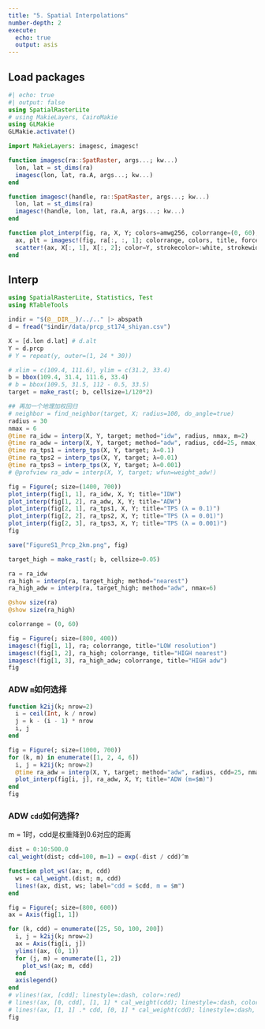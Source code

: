 ```yaml
---
title: "5. Spatial Interpolations"
number-depth: 2
execute:
  echo: true
  output: asis
---
```


## Load packages
```julia
#| echo: true
#| output: false
using SpatialRasterLite
# using MakieLayers, CairoMakie
using GLMakie
GLMakie.activate!()

import MakieLayers: imagesc, imagesc!

function imagesc(ra::SpatRaster, args...; kw...)
  lon, lat = st_dims(ra)
  imagesc(lon, lat, ra.A, args...; kw...)
end

function imagesc!(handle, ra::SpatRaster, args...; kw...)
  lon, lat = st_dims(ra)
  imagesc!(handle, lon, lat, ra.A, args...; kw...)
end

function plot_interp(fig, ra, X, Y; colors=amwg256, colorrange=(0, 60), title="IDW")
  ax, plt = imagesc!(fig, ra[:, :, 1]; colorrange, colors, title, force_show_legend=true)
  scatter!(ax, X[:, 1], X[:, 2]; color=Y, strokecolor=:white, strokewidth=0.6, colorrange, colormap=colors)
end
```

## Interp

```julia
using SpatialRasterLite, Statistics, Test
using RTableTools

indir = "$(@__DIR__)/../.." |> abspath
d = fread("$indir/data/prcp_st174_shiyan.csv")

X = [d.lon d.lat] # d.alt
Y = d.prcp
# Y = repeat(y, outer=(1, 24 * 30))
```

```julia
# xlim = c(109.4, 111.6), ylim = c(31.2, 33.4)
b = bbox(109.4, 31.4, 111.6, 33.4)
# b = bbox(109.5, 31.5, 112 - 0.5, 33.5)
target = make_rast(; b, cellsize=1/120*2)

## 再加一个地理加权回归
# neighbor = find_neighbor(target, X; radius=100, do_angle=true)
radius = 30
nmax = 6
@time ra_idw = interp(X, Y, target; method="idw", radius, nmax, m=2)
@time ra_adw = interp(X, Y, target; method="adw", radius, cdd=25, nmax, do_angle=true, m=6)
@time ra_tps1 = interp_tps(X, Y, target; λ=0.1)
@time ra_tps2 = interp_tps(X, Y, target; λ=0.01)
@time ra_tps3 = interp_tps(X, Y, target; λ=0.001)
# @profview ra_adw = interp(X, Y, target; wfun=weight_adw!)

fig = Figure(; size=(1400, 700))
plot_interp(fig[1, 1], ra_idw, X, Y; title="IDW")
plot_interp(fig[1, 2], ra_adw, X, Y; title="ADW")
plot_interp(fig[2, 1], ra_tps1, X, Y; title="TPS (λ = 0.1)")
plot_interp(fig[2, 2], ra_tps2, X, Y; title="TPS (λ = 0.01)")
plot_interp(fig[2, 3], ra_tps3, X, Y; title="TPS (λ = 0.001)")
fig

save("FigureS1_Prcp_2km.png", fig)
```

```julia
target_high = make_rast(; b, cellsize=0.05)

ra = ra_idw
ra_high = interp(ra, target_high; method="nearest")
ra_high_adw = interp(ra, target_high; method="adw", nmax=6)

@show size(ra)
@show size(ra_high)

colorrange = (0, 60)

fig = Figure(; size=(800, 400))
imagesc!(fig[1, 1], ra; colorrange, title="LOW resolution")
imagesc!(fig[1, 2], ra_high; colorrange, title="HIGH nearest")
imagesc!(fig[1, 3], ra_high_adw; colorrange, title="HIGH adw")
fig
```

### ADW `m`如何选择
```julia
function k2ij(k; nrow=2)
  i = ceil(Int, k / nrow)
  j = k - (i - 1) * nrow
  i, j
end

fig = Figure(; size=(1000, 700))
for (k, m) in enumerate([1, 2, 4, 6])
  i, j = k2ij(k; nrow=2)
  @time ra_adw = interp(X, Y, target; method="adw", radius, cdd=25, nmax=8, do_angle=true, m)
  plot_interp(fig[i, j], ra_adw, X, Y; title="ADW (m=$m)")
end
fig
```

### ADW `cdd`如何选择?

m = 1时，cdd是权重降到0.6对应的距离

```julia
dist = 0:10:500.0
cal_weight(dist; cdd=100, m=1) = exp(-dist / cdd)^m

function plot_ws!(ax; m, cdd)
  ws = cal_weight.(dist; m, cdd)
  lines!(ax, dist, ws; label="cdd = $cdd, m = $m")
end

fig = Figure(; size=(800, 600))
ax = Axis(fig[1, 1])

for (k, cdd) = enumerate([25, 50, 100, 200])
  i, j = k2ij(k; nrow=2)
  ax = Axis(fig[i, j])
  ylims!(ax, (0, 1))
  for (j, m) = enumerate([1, 2])
    plot_ws!(ax; m, cdd)
  end
  axislegend()
end
# vlines!(ax, [cdd]; linestyle=:dash, color=:red)
# lines!(ax, [0, cdd], [1, 1] * cal_weight(cdd); linestyle=:dash, color=:red)
# lines!(ax, [1, 1] .* cdd, [0, 1] * cal_weight(cdd); linestyle=:dash, color=:red)
fig
```
